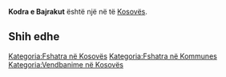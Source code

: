 {{Fshat në Kosovës
 | Emri                = Kodra e Bajrakut
| srp_N_name = Kodra e Bajrakut
| srp_N_FULL_NAME_RO = Kodra e Bajrakut
| srp_N_FULL_NAME_ND_RO = Kodra e Bajrakut
| srp_N_SORT_NAME_RG = BAJRAKUT KODRAE
| srp_N_FULL_NAME_RG = Bajrakut, Kodra e
| srp_N_FULL_NAME_ND_RG = Bajrakut, Kodra e

 | Emri (Rasa dhanore) = 
 | Figura              = 
 | Shteti              = Kosovo
 | Komuna              = 
 | Kodi postar         = 
 | Sipërfaqja          = 

 | Popullsia           = 

 | Regj. i popullsisë  = 
 | Dend. e popullsisë  = 
 | Faqja zyrtare       = 
 <!--- Koordinatat ----> 
 | Gjerësia            = 42.358889
 | Gjatësia            = 21.256111
 | Lartësia            = 
}}
'''Kodra e Bajrakut''' është një [[]] në [[]] të [[Kosovës]].

<!-- == Gjeografia == -->
<!-- == Historia == -->
<!-- == Demografia == -->
== Shih edhe ==
{{Komuna }}
{{Kosovo-Administrata-Cung}}

[[Kategoria:Fshatra në Kosovës]]
[[Kategoria:Fshatra në Kommunes ]]
[[Kategoria:Vendbanime në Kosovës]]